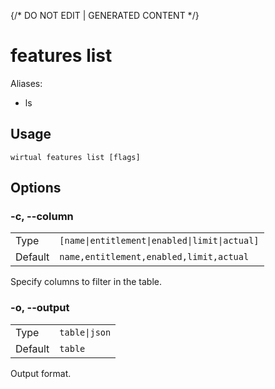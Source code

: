 {/* DO NOT EDIT | GENERATED CONTENT */}

# features list

Aliases:

- ls

## Usage

```console
wirtual features list [flags]
```

## Options

### -c, --column

|         |                                                          |
| ------- | -------------------------------------------------------- |
| Type    | <code>[name\|entitlement\|enabled\|limit\|actual]</code> |
| Default | <code>name,entitlement,enabled,limit,actual</code>       |

Specify columns to filter in the table.

### -o, --output

|         |                          |
| ------- | ------------------------ |
| Type    | <code>table\|json</code> |
| Default | <code>table</code>       |

Output format.
